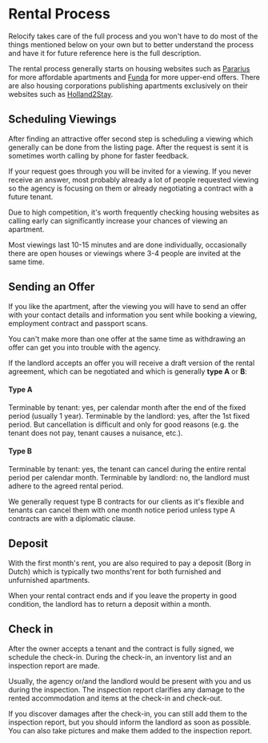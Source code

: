 
# Rental Process
Relocify takes care of the full process and you won't have to do most of the things mentioned below on your own but to better understand the process and have it for future reference here is the full description.

The rental process generally starts on housing websites such as [Pararius](https://www.pararius.com) for more affordable apartments and [Funda](https://funda.nl) for more upper-end offers. There are also housing corporations publishing apartments exclusively on their websites such as [Holland2Stay](https://www.holland2stay.com).

## Scheduling Viewings
After finding an attractive offer second step is scheduling a viewing which generally can be done from the listing page. After the request is sent it is sometimes worth calling by phone for faster feedback.

If your request goes through you will be invited for a viewing. If you never receive an answer, most probably already a lot of people requested viewing so the agency is focusing on them or already negotiating a contract with a future tenant.

<Callout>
    Due to high competition, it's worth frequently checking housing websites as calling early can significantly increase your chances of viewing an apartment.
</Callout>

Most viewings last 10-15 minutes and are done individually, occasionally there are open houses or viewings where 3-4 people are invited at the same time.

## Sending an Offer
If you like the apartment, after the viewing you will have to send an offer with your contact details and information you sent while booking a viewing, employment contract and passport scans.

<Callout warning>
    You can't make more than one offer at the same time as withdrawing an offer can get you into trouble with the agency.
</Callout>

If the landlord accepts an offer you will receive a draft version of the rental agreement, which can be negotiated and which is generally **type A** or **B**:

#### Type A
Terminable by tenant: yes, per calendar month after the end of the fixed period (usually 1 year). Terminable by the landlord: yes, after the 1st fixed period. But cancellation is difficult and only for good reasons (e.g. the tenant does not pay, tenant causes a nuisance, etc.).

#### Type B
Terminable by tenant: yes, the tenant can cancel during the entire rental period per calendar month. Terminable by landlord: no, the landlord must adhere to the agreed rental period.

<Callout>
    We generally request type B contracts for our clients as it's flexible and tenants can cancel them with one month notice period unless type A contracts are with a diplomatic clause.
</Callout>

## Deposit

With the first month's rent, you are also required to pay a deposit (Borg in Dutch) which is typically two months'rent for both furnished and unfurnished apartments. 

When your rental contract ends and if you leave the property in good condition, the landlord has to return a deposit within a month.
## Check in
After the owner accepts a tenant and the contract is fully signed, we schedule the check-in. During the check-in, an inventory list and an inspection report are made.

Usually, the agency or/and the landlord would be present with you and us during the inspection. The inspection report clarifies any damage to the rented accommodation and items at the check-in and check-out. 

If you discover damages after the check-in, you can still add them to the inspection report, but you should inform the landlord as soon as possible. You can also take pictures and make them added to the inspection report. 
